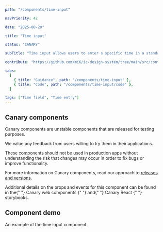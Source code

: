 ```yaml
---
path: "/components/time-input"

navPriority: 42

date: "2025-08-20"

title: "Time input"

status: "CANARY"

subTitle: "Time input allows users to enter a specific time in a standardised format for scheduling or time-based tasks."

contribute: "https://github.com/mi6/ic-design-system/tree/main/src/content/structured/components/time-input"

tabs:
  [
    { title: "Guidance", path: "/components/time-input" },
    { title: "Code", path: "/components/time-input/code" },
  ]

tags: ["Time field", "Time entry"]
---
```



<IcAlert
  heading="Canary component"
  variant="info"
  message="This component is new and its guidance will be updated over time."
/>

## Canary components

Canary components are unstable components that are released for testing purposes.

We value any feedback from users willing to try them in their applications.

These components should not be used in production apps without understanding the risk that changes may occur in order to fix bugs or improve functionality.

For more information on Canary components, read our approach to [releases and versions](/get-started/releases-versions).

<p>
  Additional details on the props and events for this component can be found in
  the{" "}
  <IcLink
    href="https://mi6.github.io/ic-ui-kit/branches/canary/main/web-components/?path=/docs/web-components-time-input--docs"
    target="_blank"
  >
    Canary web components
  </IcLink>{" "}
  and{" "}
  <IcLink
    href="https://mi6.github.io/ic-ui-kit/branches/canary/main/react/?path=/docs/react-components-time-input--docs"
    target="_blank"
  >
    Canary React
  </IcLink>{" "}
  storybooks.
</p>

## Component demo

An example of the time input component.

<ComponentPreview>
  <IcTimeInput
    label="Select coffee collection time"
    helperText="Enter in format HH:MM:SS"
  />
</ComponentPreview>
